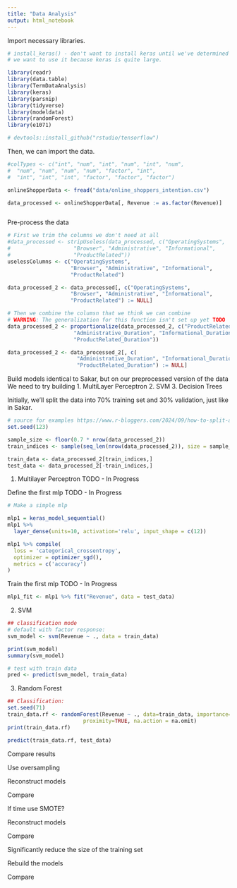 ```yaml
---
title: "Data Analysis"
output: html_notebook
---
```


Import necessary libraries.

```r

# install_keras() - don't want to install keras until we've determined
# we want to use it because keras is quite large.

library(readr)
library(data.table)
library(TermDataAnalysis)
library(keras)
library(parsnip)
library(tidyverse)
library(modeldata)
library(randomForest)
library(e1071)

# devtools::install_github("rstudio/tensorflow")

```

Then, we can import the data.

```r
#colTypes <- c("int", "num", "int", "num", "int", "num", 
#  "num", "num", "num", "num", "factor", "int",
#  "int", "int", "int", "factor", "factor", "factor")

onlineShopperData <- fread("data/online_shoppers_intention.csv")

data_processed <- onlineShopperData[, Revenue := as.factor(Revenue)]



```


Pre-process the data
```r

# First we trim the columns we don't need at all
#data_processed <- stripUseless(data_processed, c("OperatingSystems", 
#                    "Browser", "Administrative", "Informational", 
#                    "ProductRelated"))
uselessColumns <- c("OperatingSystems", 
                    "Browser", "Administrative", "Informational", 
                    "ProductRelated")

data_processed_2 <- data_processed[, c("OperatingSystems", 
                    "Browser", "Administrative", "Informational", 
                    "ProductRelated") := NULL]

# Then we combine the columsn that we think we can combine
# WARNING: The generalization for this function isn't set up yet TODO
data_processed_2 <- proportionalize(data_processed_2, c("ProductRelated_Duration",
                     "Administrative_Duration", "Informational_Duration", 
                     "ProductRelated_Duration"))

data_processed_2 <- data_processed_2[, c(
                      "Administrative_Duration", "Informational_Duration", 
                      "ProductRelated_Duration") := NULL]

```


Build models identical to Sakar, but on our preprocessed version of the data
We need to try building 
1. MultiLayer Perceptron
2. SVM
3. Decision Trees

Initially, we'll split the data into 70% training set and 30% validation, just like
in Sakar.

```r

# source for examples https://www.r-bloggers.com/2024/09/how-to-split-a-data-frame-in-r-a-comprehensive-guide-for-beginners/
set.seed(123)

sample_size <- floor(0.7 * nrow(data_processed_2))
train_indices <- sample(seq_len(nrow(data_processed_2)), size = sample_size)

train_data <- data_processed_2[train_indices,]
test_data <- data_processed_2[-train_indices,]


```


1. Multilayer Perceptron
TODO - In Progress

Define the first mlp
TODO - In Progress
```r

# Make a simple mlp

mlp1 = keras_model_sequential()
mlp1 %>%
  layer_dense(units=10, activation='relu', input_shape = c(12))

mlp1 %>% compile(
  loss = 'categorical_crossentropy',
  optimizer = optimizer_sgd(),
  metrics = c('accuracy')
)

```

Train the first mlp
TODO - In Progress
```r

mlp1_fit <- mlp1 %>% fit("Revenue", data = test_data)

```

2. SVM
```r

## classification mode
# default with factor response:
svm_model <- svm(Revenue ~ ., data = train_data)

print(svm_model)
summary(svm_model)

# test with train data
pred <- predict(svm_model, train_data)


```

3. Random Forest
```r

## Classification:
set.seed(71)
train_data.rf <- randomForest(Revenue ~ ., data=train_data, importance=TRUE,
                        proximity=TRUE, na.action = na.omit)
print(train_data.rf)

```

```r
predict(train_data.rf, test_data)
```



Compare results

Use oversampling

Reconstruct models

Compare

If time use SMOTE?

Reconstruct models

Compare

Significantly reduce the size of the training set

Rebuild the models 

Compare


